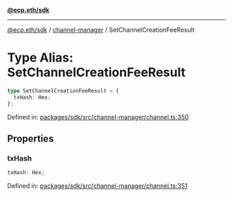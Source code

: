 [**@ecp.eth/sdk**](../../index.mdx)

***

[@ecp.eth/sdk](/sdk-reference/index.mdx) / [channel-manager](/sdk-reference/channel-manager/index.mdx) / SetChannelCreationFeeResult

# Type Alias: SetChannelCreationFeeResult

```ts
type SetChannelCreationFeeResult = {
  txHash: Hex;
};
```

Defined in: [packages/sdk/src/channel-manager/channel.ts:350](https://github.com/ecp-eth/comments-monorepo/blob/main/packages/sdk/src/channel-manager/channel.ts#L350)

## Properties

### txHash

```ts
txHash: Hex;
```

Defined in: [packages/sdk/src/channel-manager/channel.ts:351](https://github.com/ecp-eth/comments-monorepo/blob/main/packages/sdk/src/channel-manager/channel.ts#L351)
